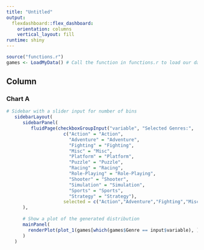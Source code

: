 ```yaml
---
title: "Untitled"
output: 
  flexdashboard::flex_dashboard:
    orientation: columns
    vertical_layout: fill
runtime: shiny
---
```


```r
source("functions.r")
games <- LoadMyData() # Call the function in functions.r to load our data

```

Column {data-width=650}
-----------------------------------------------------------------------

### Chart A

```r

# Sidebar with a slider input for number of bins 
   sidebarLayout(
      sidebarPanel(
         fluidPage(checkboxGroupInput("variable", "Selected Genres:",
                     c("Action" = "Action",
                       "Adventure" = "Adventure",
                       "Fighting" = "Fighting",
                       "Misc" = "Misc",
                       "Platform" = "Platform",
                       "Puzzle" = "Puzzle",
                       "Racing" = "Racing",
                       "Role-Playing" = "Role-Playing",
                       "Shooter" = "Shooter",
                       "Simulation" = "Simulation",
                       "Sports" = "Sports",
                       "Strategy" = "Strategy"),
                     selected = c("Action","Adventure","Fighting","Misc","Platform","Puzzle","Racing","Role-Playing","Shooter","Simulation","Sports","Strategy")))
      ),
      
      # Show a plot of the generated distribution
      mainPanel(
        renderPlot(plot_1(games[which(games$Genre == input$variable), ]), height=500)
      )
   )




```

